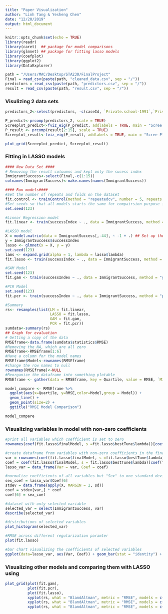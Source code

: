 ```yaml
---
title: "Paper Visualization"
author: "Linh Tang & Yesheng Chen"
date: "12/20/2019"
output: html_document
---
```


```r
knitr::opts_chunk$set(echo = TRUE)
library(readr)
library(caret)  ## package for model comparisons
library(glmnet) ## package for fitting lasso models
library(coefplot)
library(ggplot2)
library(DataExplorer)

path = "/Users/MAC/Desktop/STA230/FinalProject"
Final = read_csv(paste(path, "cleaned_data.csv", sep = "/"))
predictors = read_csv(paste(path, "predictors.csv", sep = "/"))
result = read_csv(paste(path, "result.csv", sep = "/"))
```

### Visulizing 2 data sets

```r
predictors_2<-select(predictors, -c(caseId, `Private.school-1991`,`Private school-1995`))

P_predict<-prcomp(predictors_2, scale = TRUE)
Screeplot_predict<-fviz_eig(P_predict, addlabels = TRUE, main = "Scree Plot of Predictors")
P_result <- prcomp(result[2:15], scale = TRUE)
Screeplot_result<-fviz_eig(P_result, addlabels = TRUE, main = "Scree Plot of Result")

plot_grid(Screeplot_predict, Screeplot_result)
```

### Fitting in LASSO models

```r
#### New Data Set ####
# Removing the result coloumns and kept only the sucess index
ImmigrantSuccess<-select(Final,-c(1:15))
colnames(ImmigrantSuccess)<-make.names(names(ImmigrantSuccess))

#### Run models####
#Set the number of repeats and folds on the dataset
fit.control <- trainControl(method = "repeatedcv", number = 5, repeats = 10,verboseIter = TRUE)
#Set seeds so that all models starts the same for compairsion purpose in the future
set.seed(123)

#Linear Regression model 
fit.linear <- train(successIndex ~ ., data = ImmigrantSuccess, method = "lm", trControl = fit.control)

#LASSO model
X = model.matrix(data = ImmigrantSuccess[,-44], ~ -1 + .) ## Set up the matrix including dummy vars
y = ImmigrantSuccess$successIndex
lasso <- glmnet(x = X, y = y)
set.seed(123)
lams <- expand.grid(alpha = 1, lambda = lasso$lambda)
fit.lasso <- train(successIndex ~ ., data = ImmigrantSuccess, method = "glmnet", trControl = fit.control, tuneGrid = lams)

#GAM Model
set.seed(123)
fit.gam <- train(successIndex ~ ., data = ImmigrantSuccess, method = "gam", trControl = fit.control)

#PCR Model
set.seed(123)
fit.pcr <- train(successIndex ~ ., data = ImmigrantSuccess, method = "pcr", trControl = fit.control)

#Summary
rs<- resamples(list(LM = fit.linear, 
                    LASSO = fit.lasso,
                    GAM = fit.gam,
                    PCR = fit.pcr))
sumdata<-summary(rs)
## Graph for evaluation 
# Getting a copy of the data
RMSEframe<-data.frame(sumdata$statistics$RMSE)
#Removing the NA, which are all zero
RMSEframe<-RMSEframe[1:6]
#Have a column for the model names
RMSEframe$Model<-rownames(RMSEframe)
#change the row names to null
rownames(RMSEframe)<-NULL
#Reorganize the dataframe into something plotable 
RMSEframe <- gather(data = RMSEframe, key = Quartile, value = RMSE, `Min.`,`X1st.Qu.`,`Median`,`Mean`,`X3rd.Qu.`,`Max.`)

model_compare <- RMSEframe %>%
  ggplot(aes(x=Quartile, y=RMSE,color=Model,group = Model)) +
  geom_line() +
  geom_point(size=2) +
  ggtitle("RMSE Model Comparison") 

model_compare
```

### Visualizing variables in model with non-zero coefficients

```r
#print all variables which coefficient is set to zero
rownames(coef(fit.lasso$finalModel, s =fit.lasso$bestTune$lambda))[coef(fit.lasso$finalModel, s = fit.lasso$bestTune$lambda)[,1]== 0]

#create dataframe from variables with non-zero coefficients in the final model
var = rownames(coef(fit.lasso$finalModel, s =fit.lasso$bestTune$lambda))[coef(fit.lasso$finalModel, s = fit.lasso$bestTune$lambda)[,1]!= 0][-1]
coef = coef(fit.lasso$finalModel, s = fit.lasso$bestTune$lambda)[coef(fit.lasso$finalModel, s = fit.lasso$bestTune$lambda)[,1]!= 0][-1]
lasso_var = data_frame(Var = var, Coef = coef)

#normalize coefficients of all variables but "Sex" to one standard deviation increase
sex_coef = lasso_var$Coef[6]
stdev = data.frame(apply(X, MARGIN = 2, sd))
coef = stdev[var,] * coef
coef[6] = sex_coef

#dataset with only selected variable
selected_var = select(ImmigrantSuccess, var)
describe(selected_var)

#distributions of selected variables
plot_histogram(selected_var)

#RMSE across different regularization paramter
plot(fit.lasso)

#bar chart visualizing the coefficients of selected variables
ggplot(data=lasso_var, aes(Var, Coef)) + geom_bar(stat = "identity") + coord_flip() + labs(title="Contributions of selected variables from LASSO model to success index", y ="Coefficients", x = "Selected Variables")
```

### Visualizing other models and comparing them with LASSO using 

```r
plot_grid(plot(fit.gam), 
          plot(fit.pcr), 
          plot(fit.lasso), 
          xyplot(rs, what = "BlandAltman", metric = "RMSE", models = c("LM", "LASSO")),
          xyplot(rs, what = "BlandAltman", metric = "RMSE", models = c("GAM", "LASSO")),
          xyplot(rs, what = "BlandAltman", metric = "RMSE", models = c("PCR", "LASSO")))
```
